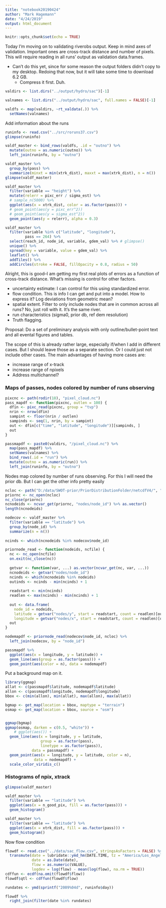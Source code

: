 ```yaml
---
title: "notebook20190424"
author: "Mark Hagemann"
date: "4/24/2019"
output: html_document
---
```


```r
knitr::opts_chunk$set(echo = TRUE)
```

Today I'm moving on to validating riverobs output. Keep in mind axes of validation. Important ones are cross-track distance and number of pixels. This will require reading in all runs' output as validation data.frames. 

- Can't do this yet, since for some reason the output folders didn't copy to my desktop. Redoing that now, but it will take some time to download 6.2 GB.
    - Compress it first. Duh.

```r
valdirs <- list.dirs("../output/hydro/sac")[-1]

valnames <- list.dirs("../output/hydro/sac", full.names = FALSE)[-1]

valdfs <- map(valdirs, ~rt_valdata(.)) %>% 
  setNames(valnames)

```

Add information about the runs

```r
runinfo <- read.csv("../src/roruns37.csv")
glimpse(runinfo)
```


```r
valdf_master <- bind_rows(valdfs, .id = "outno") %>% 
  mutate(outno = as.numeric(outno)) %>% 
  left_join(runinfo, by = "outno")

valdf_master %>% 
  group_by(pass) %>% 
  summarize(minxt = min(xtrk_dist), maxxt = max(xtrk_dist), n = n())
glimpse(valdf_master)
```

```r
valdf_master %>% 
  filter(variable == "height") %>% 
  mutate(relerr = pixc_err / sigma_est) %>% 
  # sample_n(5000) %>% 
  ggplot(aes(x = xtrk_dist, color = as.factor(pass))) + 
  # geom_point(aes(y = pixc_err^2))
  # geom_point(aes(y = sigma_est^2))
  geom_point(aes(y = relerr), alpha = 0.3)
```

```r
valdf_master %>% 
  filter(variable %in% c("latitude", "longitude"),
         pass == 264) %>% 
  select(reach_id, node_id, variable, gdem_val) %>% # glimpse()
  unique() %>% 
  spread(key = variable, value = gdem_val) %>%
  leaflet() %>% 
  addTiles() %>% 
  addCircles(stroke = FALSE, fillOpacity = 0.8, radius = 50)
```


Alright, this is good--I am getting my first real plots of errors as a function of cross-track distance. What's missing is control for other factors. 

- uncertainty estimate: I can control for this using standardized error. 
- flow condition. This is info I can get and put into a model. How to express it? Log deviations from geometric mean?
- spatial extent. Filter to only include nodes that are in common across all runs? No, just roll with it. It's the same river. 
- run characteristics (sigma0, prior db, ref dem resolution)
- Truth flagging. 

Proposal: Do a set of preliminary analysis with only outline/bullet-point text and all evental figures and tables. 

The scope of this is already rather large, especially if/when I add in different cases. But I should leave those as a separate section. Or I could just not include other cases. The main advantages of having more cases are:

- increase range of x-track
- increase range of npixels
- Address multichannel? 


### Maps of passes, nodes colored by number of runs observing

```r
pixcnc <- path(rodir(18), "pixel_cloud.nc")
pass_mapdf <- function(pixcnc, outlen = 100) {
  dfin <- pixc_read(pixcnc, group = "tvp")
  nrin <- nrow(dfin)
  sampint <- floor(nrin / outlen)
  sampinds <- seq(1, nrin, by = sampint)
  out <- dfin[c("time", "latitude", "longitude")][sampinds, ]
  out
}

passmapdf <- paste0(valdirs, "/pixel_cloud.nc") %>% 
  map(pass_mapdf) %>% 
  setNames(valnames) %>% 
  bind_rows(.id = "run") %>% 
  mutate(outno = as.numeric(run)) %>% 
  left_join(runinfo, by = "outno")
```

Nodes map colored by number of runs observing. For this I will need the prior db. But I can get the other info pretty easily

```r
ncloc <- path("D:/data/SWOT-prior/PriorDistributionFolder/netcdfV4/", "NA07.nc")
priornc <- nc_open(ncloc)
nc_close(priornc)
ncnodeids <- ncvar_get(priornc, "nodes/node_id") %>% as.vector()
length(ncnodeids)

nodecov <- valdf_master %>% 
  filter(variable == "latitude") %>% 
  group_by(node_id) %>% 
  summarize(n = n())
  
ncinds <- which(ncnodeids %in% nodecov$node_id)

priornode_read <- function(nodeids, ncfile) {
  nc <- nc_open(ncfile)
  on.exit(nc_close(nc))
  
  getvar <- function(var, ...) as.vector(ncvar_get(nc, var, ...))
  ncnodeids <- getvar("nodes/node_id")
  ncinds <- which(ncnodeids %in% nodeids)
  outinds <- ncinds - min(ncinds) + 1
  
  readstart <- min(ncinds)
  readlen <- max(ncinds) - min(ncinds) + 1
  
  out <- data.frame(
    node_id = nodeids,
    latitude = getvar("nodes/y", start = readstart, count = readlen)[outinds],
    longitude = getvar("nodes/x", start = readstart, count = readlen)[outinds])
  out
}

nodemapdf <- priornode_read(nodecov$node_id, ncloc) %>% 
  left_join(nodecov, by = "node_id")
```


```r
passmapdf %>% 
  ggplot(aes(x = longitude, y = latitude)) + 
  geom_line(aes(group = as.factor(pass))) + 
  geom_point(aes(color = n), data = nodemapdf)
```

Put a background map on it. 

```r
library(ggmap)
allat <- c(passmapdf$latitude, nodemapdf$latitude)
allon <- c(passmapdf$longitude, nodemapdf$longitude)
bbox <- c(min(allon), min(allat), max(allon), max(allat))

bgmap <- get_map(location = bbox, maptype = "terrain")
osmap <- get_map(location = bbox, source = "osm")


ggmap(bgmap)
ggmap(osmap, darken = c(0.5, "white")) +
    # ggplot(aes()) + 
  geom_line(aes(x = longitude, y = latitude,
                group = as.factor(pass),
                linetype = as.factor(pass)),
            data = passmapdf) + 
  geom_point(aes(x = longitude, y = latitude, color = n), 
             data = nodemapdf) +
  scale_color_viridis_c()


```

### Histograms of npix, xtrack

```r
glimpse(valdf_master)

valdf_master %>% 
  filter(variable == "latitude") %>% 
  ggplot(aes(x = n_good_pix, fill = as.factor(pass))) +
  geom_histogram()
```

```r
valdf_master %>% 
  filter(variable == "latitude") %>% 
  ggplot(aes(x = xtrk_dist, fill = as.factor(pass))) +
  geom_histogram()
```


Now flow condition

```r
flowdf <- read.csv("../data/sac_flow.csv", stringsAsFactors = FALSE) %>% 
  transmute(date = lubridate::ymd_hm(DATE.TIME, tz = "America/Los_Angeles"),
            date = as.Date(date),
            flow = as.numeric(VALUE),
            logdev = log(flow) - mean(log(flow), na.rm = TRUE))
cdffun <- ecdf(na.omit(flowdf$flow))
flowdf$qtl <- cdffun(flowdf$flow)

rundates <- ymd(sprintf("2009%04d", runinfo$day))

flowdf %>% 
  right_join(filter(date %in% rundates)


```

